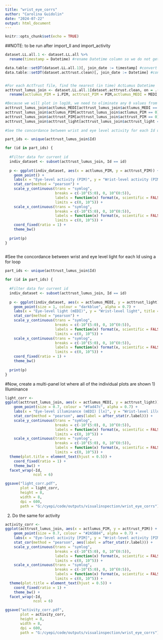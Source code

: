 ---
title: "wrist_eye_corrs"
author: "Carolina Guidolin"
date: "2024-07-22"
output: html_document
---

```{r setup, include=FALSE}
knitr::opts_chunk$set(echo = TRUE)
```

##NOTE: to be run after import_ll and import_activity 
```{r}
dataset.LL.all.1 <- dataset.LL.all %>%
  rename(timestamp = Datetime) #rename Datetime column so we do not get confused between the two files

data.table::setDT(dataset.LL.all.1)[, join_date := timestamp] #convert to data.table and append original column that we want to keep
data.table::setDT(dataset.acttrust.clean)[, join_date := Datetime] #convert to data.table and append original column that we want to keep


#For each ActTrust file, find the nearest (in time) ActLumus Datetime
acttrust_lumus_join <- dataset.LL.all.1[dataset.acttrust.clean, on = .(Id, join_date), roll = "nearest"] %>% #Perform a left join of the two datasets using data.table
  rename(actlumus_PIM = i.PIM, acttrust_PIM = PIM,actlumus_MEDI = MEDI, acttrust_light = i.LIGHT) 

#Because we will plot in log10, we need to eliminate any 0 values from both PIM and light
acttrust_lumus_join$actlumus_MEDI[acttrust_lumus_join$actlumus_MEDI == 0] <- 0.00001
acttrust_lumus_join$actlumus_PIM[acttrust_lumus_join$actlumus_PIM == 0] <- 0.00001
acttrust_lumus_join$acttrust_PIM[acttrust_lumus_join$acttrust_PIM == 0] <- 0.00001
acttrust_lumus_join$acttrust_light[acttrust_lumus_join$acttrust_light == 0] <- 0.00001
  
#See the concordance between wrist and eye level activity for each Id using a for loop

part_ids <- unique(acttrust_lumus_join$Id)

for (id in part_ids) {
  
  #Filter data for current id
  indiv_dataset <- subset(acttrust_lumus_join, Id == id)
  
  p <- ggplot(indiv_dataset, aes(x = actlumus_PIM, y = acttrust_PIM)) +
    geom_point() +
    labs(x = "Eye-level activity (PIM)", y = "Wrist-level activity (PIM)", title = paste0("PID_", id, "_activity")) +
    stat_cor(method = "pearson") +
    scale_y_continuous(trans = "symlog",
                       breaks = c(-10^(5:0), 0, 10^(0:5)),
                       labels = function(x) format(x, scientific = FALSE, big.mark = " "),
                       limits = c(0, 10^5)) +
    scale_x_continuous(trans = "symlog",
                       breaks = c(-10^(5:0), 0, 10^(0:5)),
                       labels = function(x) format(x, scientific = FALSE, big.mark = " "),
                       limits = c(0, 10^5)) +
    coord_fixed(ratio = 1) +
    theme_bw()
  
  print(p)
}
  
```

#See the concordance between wrist and eye level light for each Id using a for loop 
```{r}


part_ids <- unique(acttrust_lumus_join$Id)

for (id in part_ids) {
  
  #Filter data for current id
  indiv_dataset <- subset(acttrust_lumus_join, Id == id)
  
  p <- ggplot(indiv_dataset, aes(x = actlumus_MEDI, y = acttrust_light)) +
    geom_point(size = 1, colour = "darkblue", alpha = 0.7) +
    labs(x = "Eye-level light (mEDI)", y = "Wrist-level light", title = paste0("PID_", id, "_light")) +
    stat_cor(method = "pearson") +
    scale_y_continuous(trans = "symlog",
                       breaks = c(-10^(5:0), 0, 10^(0:5)),
                       labels = function(x) format(x, scientific = FALSE, big.mark = " "),
                       limits = c(0, 10^5)) +
    scale_x_continuous(trans = "symlog",
                       breaks = c(-10^(5:0), 0, 10^(0:5)),
                       labels = function(x) format(x, scientific = FALSE, big.mark = " "),
                       limits = c(0, 10^5)) +
    coord_fixed(ratio = 1) +
    theme_bw()
  
  print(p)
}

```

#Now, create a multi-panel lot where all of the individual plots are shown 
1) Illuminance
```{r}
light_corr <-
ggplot(acttrust_lumus_join, aes(x = actlumus_MEDI, y = acttrust_light)) +
    geom_point(size = 0.7, colour = "#fad47c", alpha = 0.7) +
    labs(x = "Eye-level illuminance (mEDI) [lx]", y = "Wrist-level illuminance [lx]", title = "Relationship between wrist- and eye-level illuminance") +
    stat_cor(method = "pearson", aes(label = after_stat(r.label))) +
    scale_y_continuous(trans = "symlog",
                       breaks = c(-10^(5:0), 0, 10^(0:5)),
                       labels = function(x) format(x, scientific = FALSE, big.mark = " "),
                       limits = c(0, 10^5)) +
    scale_x_continuous(trans = "symlog",
                       breaks = c(-10^(5:0), 0, 10^(0:5)),
                       labels = function(x) format(x, scientific = FALSE, big.mark = " "),
                       limits = c(0, 10^5)) +
  theme(plot.title = element_text(hjust = 0.5)) +
    coord_fixed(ratio = 1) +
    theme_bw() +
  facet_wrap(~Id,
             ncol = 6)

ggsave("light_corr.pdf",
       plot = light_corr,
       height = 8,
       width = 8,
       dpi = 600,
       path = "G:/cyepi/code/outputs/visualinspection/wrist_eye_corrs")

```

2) Do the same for activity
```{r}
activity_corr <-
ggplot(acttrust_lumus_join, aes(x = actlumus_PIM, y = acttrust_PIM)) +
    geom_point(size = 0.7, colour = "#2A5B84", alpha = 0.7) +
    labs(x = "Eye-level activity [PIM]", y = "Wrist-level activity [PIM]", title = "Relationship between wrist- and eye-level activity") +
    stat_cor(method = "pearson", aes(label = after_stat(r.label))) +
    scale_y_continuous(trans = "symlog",
                       breaks = c(-10^(5:0), 0, 10^(0:5)),
                       labels = function(x) format(x, scientific = FALSE, big.mark = " "),
                       limits = c(0, 10^5)) +
    scale_x_continuous(trans = "symlog",
                       breaks = c(-10^(5:0), 0, 10^(0:5)),
                       labels = function(x) format(x, scientific = FALSE, big.mark = " "),
                       limits = c(0, 10^5)) +
  theme(plot.title = element_text(hjust = 0.5)) +
    coord_fixed(ratio = 1) +
    theme_bw() +
  facet_wrap(~Id,
             ncol = 6)

ggsave("activity_corr.pdf",
       plot = activity_corr,
       height = 8,
       width = 8,
       dpi = 600,
       path = "G:/cyepi/code/outputs/visualinspection/wrist_eye_corrs")
```

